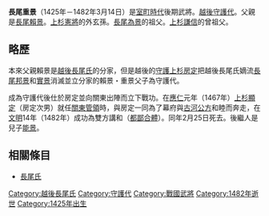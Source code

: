 {{unreferenced|time=2013-05-31T08:28:27+00:00}}
{{japanese|japanese=長尾 重景|kana=ながお しげかげ|romaji=Nagao Shigekage}}
'''長尾重景'''（1425年－1482年3月14日）是[[室町時代|室町時代]]後期武將。[[越後|越後]][[守護代|守護代]]。父親是[[長尾賴景|長尾賴景]]。[[上杉憲將|上杉憲將]]的外玄孫。[[長尾為景|長尾為景]]的祖父。[[上杉謙信|上杉謙信]]的曾祖父。

== 略歷 ==
本來父親賴景是[[越後長尾氏|越後長尾氏]]的分家，但是越後的[[守護|守護]][[上杉房定|上杉房定]]把越後長尾氏嫡流[[長尾邦景|長尾邦景]]和[[長尾實景|實景]]消滅並立分家的賴景・重景父子為守護代。

成為守護代後仕於房定並向關東出陣而立下戰功。在[[應仁|應仁]]元年（1467年）[[上杉顯定|上杉顯定]]（房定次男）就任[[關東管領|關東管領]]時，與房定一同為了幕府與[[古河公方|古河公方]]和睦而奔走，在[[文明|文明]]14年（1482年）成功為雙方講和（[[都鄙合體|都鄙合體]]）。同年2月25日死去。後繼人是兒子[[長尾能景|能景]]。

== 相關條目 ==
*[[長尾氏|長尾氏]]
{{越後長尾家歷代當主}}
[[Category:越後長尾氏|Category:越後長尾氏]]
[[Category:守護代|Category:守護代]]
[[Category:戰國武將|Category:戰國武將]]
[[Category:1482年逝世|Category:1482年逝世]]
[[Category:1425年出生|Category:1425年出生]]
